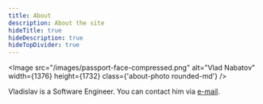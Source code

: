 ```yaml
---
title: About
description: About the site
hideTitle: true
hideDescription: true
hideTopDivider: true
---
```


<Image
  src="/images/passport-face-compressed.png"
  alt="Vlad Nabatov"
  width={1376}
  height={1732}
  class={'about-photo rounded-md'}
  />

Vladislav is a Software Engineer. You can contact him via <a href="mailto:nabatov.vladislav@gmail.com">e-mail</a>.

